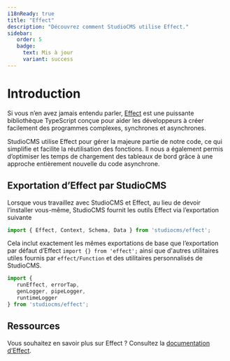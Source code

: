 ```yaml
---
i18nReady: true
title: "Effect"
description: "Découvrez comment StudioCMS utilise Effect."
sidebar:
   order: 5
   badge:
     text: Mis à jour
     variant: success
---
```



# Introduction

Si vous n’en avez jamais entendu parler, [Effect](https://effect.website) est une puissante bibliothèque TypeScript conçue pour aider les développeurs à créer facilement des programmes complexes, synchrones et asynchrones.

StudioCMS utilise Effect pour gérer la majeure partie de notre code, ce qui simplifie et facilite la réutilisation des fonctions. Il nous a également permis d’optimiser les temps de chargement des tableaux de bord grâce à une approche entièrement nouvelle du code asynchrone.

## Exportation d’Effect par StudioCMS

Lorsque vous travaillez avec StudioCMS et Effect, au lieu de devoir l’installer vous-même, StudioCMS fournit les outils Effect via l’exportation suivante

```ts twoslash title="example.ts"
import { Effect, Context, Schema, Data } from 'studiocms/effect';
```

Cela inclut exactement les mêmes exportations de base que l’exportation par défaut d’Effect `import {} from 'effect';` ainsi que d'autres utilitaires utiles fournis par `effect/Function` et des utilitaires personnalisés de StudioCMS.

```ts twoslash title="custom-utils.ts"
import { 
   runEffect, errorTap, 
   genLogger, pipeLogger, 
   runtimeLogger 
} from 'studiocms/effect';
```

## Ressources

<ReadMore>Vous souhaitez en savoir plus sur Effect ? Consultez la [documentation d’Effect](https://effect.website/docs/getting-started/introduction/).</ReadMore>
